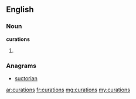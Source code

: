 ==English==

===Noun===
'''curations'''

# {{plural of|curation}}

===Anagrams===
* [[suctorian#English|suctorian]]

[[ar:curations]]
[[fr:curations]]
[[mg:curations]]
[[my:curations]]